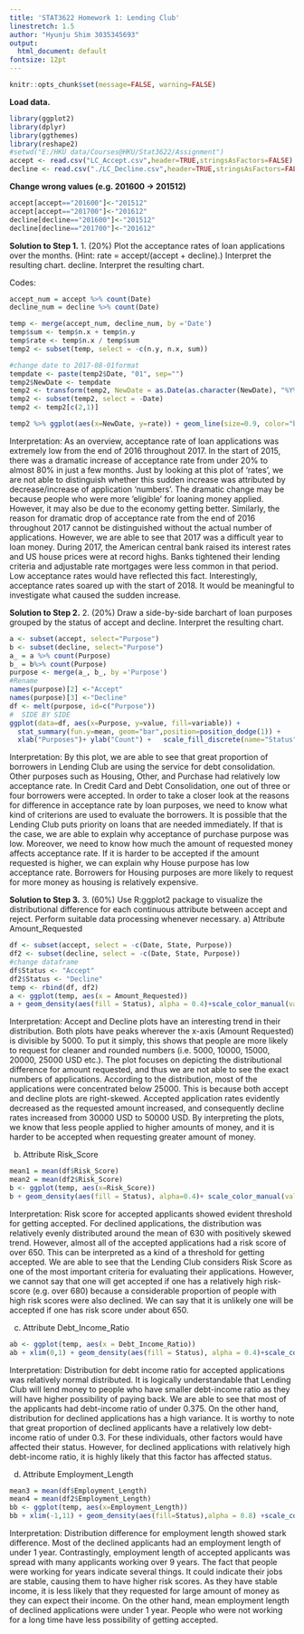 ```yaml
---
title: 'STAT3622 Homework 1: Lending Club'
linestretch: 1.5
author: "Hyunju Shim 3035345693"
output:
  html_document: default
fontsize: 12pt
---
```


```r
knitr::opts_chunk$set(message=FALSE, warning=FALSE)
```

\begin{center}
{\sf Name: Hyunju Shim \\
University No.: 3035345693 }
\end{center}

**Load data.**
```r
library(ggplot2)
library(dplyr)
library(ggthemes)
library(reshape2)
#setwd("E:/HKU data/Courses@HKU/Stat3622/Assignment")
accept <- read.csv("LC_Accept.csv",header=TRUE,stringsAsFactors=FALSE)
decline <- read.csv("./LC_Decline.csv",header=TRUE,stringsAsFactors=FALSE)
```

**Change wrong values (e.g. 201600 -> 201512)**
```r
accept[accept=="201600"]<-"201512"
accept[accept=="201700"]<-"201612"
decline[decline=="201600"]<-"201512"
decline[decline=="201700"]<-"201612"
```


**Solution to Step 1.** 1. (20%) Plot the acceptance rates of loan applications over the months. (Hint: rate = accept/(accept + decline).) Interpret the resulting chart.
decline. Interpret the resulting chart.

Codes:
```r
accept_num = accept %>% count(Date)
decline_num = decline %>% count(Date)

temp <- merge(accept_num, decline_num, by ='Date')
temp$sum <- temp$n.x + temp$n.y
temp$rate <- temp$n.x / temp$sum
temp2 <- subset(temp, select = -c(n.y, n.x, sum))

#change date to 2017-08-01format
tempdate <- paste(temp2$Date, "01", sep="")
temp2$NewDate <- tempdate
temp2 <- transform(temp2, NewDate = as.Date(as.character(NewDate), "%Y%m%d"))
temp2 <- subset(temp2, select = -Date)
temp2 <- temp2[c(2,1)]

temp2 %>% ggplot(aes(x=NewDate, y=rate)) + geom_line(size=0.9, color="black") + geom_point(size=2, color="black") + theme_stata() + labs(title="Acceptance Rate of Loan Applications over Months", x= "Date", y = "Rate")
```

Interpretation: As an overview, acceptance rate of loan applications was extremely low from the end of 2016 throughout 2017. In the start of 2015, there was a dramatic increase of acceptance rate from under 20% to almost 80% in just a few months. Just by looking at this plot of 'rates', we are not able to distinguish whether this sudden increase was attributed by decrease/increase of application 'numbers'. The dramatic change may be because people who were more 'eligible' for loaning money applied. However, it may also be due to the economy getting better.
Similarly, the reason for dramatic drop of acceptance rate from the end of 2016 throughout 2017 cannot be distinguished without the actual number of applications. However, we are able to see that 2017 was a difficult year to loan money. During 2017, the American central bank raised its interest rates and US house prices were at record highs. Banks tightened their lending criteria and adjustable rate mortgages were less common in that period. Low acceptance rates would have reflected this fact. Interestingly, acceptance rates soared up with the start of 2018. It would be meaningful to investigate what caused the sudden increase. 


**Solution to Step 2.** 2. (20%) Draw a side-by-side barchart of loan purposes grouped by the status of accept and decline. Interpret the resulting chart.
```r
a <- subset(accept, select="Purpose")
b <- subset(decline, select="Purpose")
a_ = a %>% count(Purpose)
b_ = b%>% count(Purpose)
purpose <- merge(a_, b_, by ='Purpose')
#Rename
names(purpose)[2] <-"Accept"
names(purpose)[3] <-"Decline"
df <- melt(purpose, id=c("Purpose"))
#  SIDE BY SIDE
ggplot(data=df, aes(x=Purpose, y=value, fill=variable)) + 
  stat_summary(fun.y=mean, geom="bar",position=position_dodge(1)) +
  xlab("Purposes")+ ylab("Count") +   scale_fill_discrete(name="Status") + labs(title="Loan Purposes by Accept and Decline")
```

Interpretation: By this plot, we are able to see that great proportion of borrowers in Lending Club are using the service for debt consolidation. Other purposes such as Housing, Other, and Purchase had relatively low acceptance rate. In Credit Card and Debt Consolidation, one out of three or four borrowers were accepted. In order to take a closer look at the reasons for difference in acceptance rate by loan purposes, we need to know what kind of criterions are used to evaluate the borrowers. It is possible that the Lending Club puts priority on loans that are needed immediately. If that is the case, we are able to explain why acceptance of purchase purpose was low. 
Moreover, we need to know how much the amount of requested money affects acceptance rate. If it is harder to be accepted if the amount requested is higher, we can explain why House purpose has low acceptance rate. Borrowers for Housing purposes are more likely to request for more money as housing is relatively expensive. 


**Solution to Step 3.** 3. (60%) Use R:ggplot2 package to visualize the distributional difference for each continuous attribute between accept and reject. Perform suitable data processing whenever necessary.
a) Attribute Amount_Requested 
```r
df <- subset(accept, select = -c(Date, State, Purpose))
df2 <- subset(decline, select = -c(Date, State, Purpose))
#change dataframe 
df$Status <- "Accept"
df2$Status <- "Decline"
temp <- rbind(df, df2)
a <- ggplot(temp, aes(x = Amount_Requested))
a + geom_density(aes(fill = Status), alpha = 0.4)+scale_color_manual(values = c("#0073C2FF", "#FC4E07"))+   scale_fill_manual(values = c("#0073C2FF", "#FC4E07")) + xlim(0, 50000) + labs(title="Distributional Difference for Amount Requested", x= "Amount Requested (in USD)", y = "Density")
```

Interpretation: Accept and Decline plots have an interesting trend in their distribution. Both plots have peaks wherever the x-axis (Amount Requested) is divisible by 5000. To put it simply, this shows that people are more likely to request for cleaner and rounded numbers (i.e. 5000, 10000, 15000, 20000, 25000 USD etc.). 
The plot focuses on depicting the distributional difference for amount requested, and thus we are not able to see the exact numbers of applications. According to the distribution, most of the applications were concentrated below 25000. This is because both accept and decline plots are right-skewed. Accepted application rates evidently decreased as the requested amount increased, and consequently decline rates increased from 30000 USD to 50000 USD. By interpreting the plots, we know that less people applied to higher amounts of money, and it is harder to be accepted when requesting greater amount of money. 


b) Attribute Risk_Score
```r
mean1 = mean(df$Risk_Score)
mean2 = mean(df2$Risk_Score)
b <- ggplot(temp, aes(x=Risk_Score))
b + geom_density(aes(fill = Status), alpha=0.4)+ scale_color_manual(values = c("#0073C2FF", "#FC4E07"))+scale_fill_manual(values = c("#0073C2FF", "#FC4E07")) + labs(title="Distributional Difference for Risk Score", x= "Risk Score", y = "Density")+ geom_vline(xintercept = mean1, colour="#0073C2FF", linetype = "longdash")+ geom_vline(xintercept = mean2, colour="#FC4E07", linetype = "longdash")

```

Interpretation: Risk score for accepted applicants showed evident threshold for getting accepted. For declined applications, the distribution was relatively evenly distributed around the mean of 630 with positively skewed trend. However, almost all of the accepted applications had a risk score of over 650. This can be interpreted as a kind of a threshold for getting accepted. We are able to see that the Lending Club considers Risk Score as one of the most important criteria for evaluating their applications. However, we cannot say that one will get accepted if one has a relatively high risk-score (e.g. over 680) because a considerable proportion of people with high risk scores were also declined. We can say that it is unlikely one will be accepted if one has risk score under about 650. 

c) Attribute Debt_Income_Ratio
```r
ab <- ggplot(temp, aes(x = Debt_Income_Ratio))
ab + xlim(0,1) + geom_density(aes(fill = Status), alpha = 0.4)+scale_color_manual(values = c("#0073C2FF", "#FC4E07"))+scale_fill_manual(values = c("#0073C2FF", "#FC4E07")) + labs(title="Distributional Difference for Debt Income Ratio", x= "Debt Income Ratio", y = "Density")+ xlim(0, 1.10)

```

Interpretation: Distribution for debt income ratio for accepted applications was relatively normal distributed. It is logically understandable that Lending Club will lend money to people who have smaller debt-income ratio as they will have higher possibility of paying back. We are able to see that most of the applicants had debt-income ratio of under 0.375. 
On the other hand, distribution for declined applications has a high variance. It is worthy to note that great proportion of declined applicants have a relatively low debt-income ratio of under 0.3. For these individuals, other factors would have affected their status. However, for declined applications with relatively high debt-income ratio, it is highly likely that this factor has affected status. 


d) Attribute Employment_Length
```r
mean3 = mean(df$Employment_Length)
mean4 = mean(df2$Employment_Length)
bb <- ggplot(temp, aes(x=Employment_Length)) 
bb + xlim(-1,11) + geom_density(aes(fill=Status),alpha = 0.8) +scale_color_manual(values =c("#0073C2FF","#FC4E07"))+scale_fill_manual(values = c("#0073C2FF", "#FC4E07")) + labs(title="Distributional Difference for Employment Length", x= "Employment Length in years", y = "Density") +  geom_vline(xintercept = mean3, colour="#0073C2FF", linetype = "dashed")+ geom_vline(xintercept = mean4, colour="#FC4E07", linetype = "dashed")+ xlim(0, 12)

```

Interpretation: Distribution difference for employment length showed stark difference. Most of the declined applicants had an employment length of under 1 year. Contrastingly, employment length of accepted applicants was spread with many applicants working over 9 years. The fact that people were working for years indicate several things. It could indicate their jobs are stable, causing them to have higher risk scores. As they have stable income, it is less likely that they requested for large amount of money as they can expect their income. 
On the other hand, mean employment length of declined applications were under 1 year. People who were not working for a long time have less possibility of getting accepted. 

